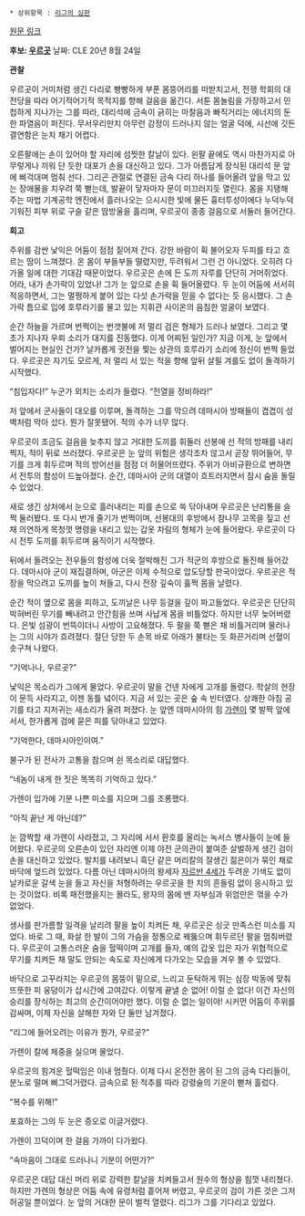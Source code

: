  * 상위항목 : [[리그의 심판]]

[http://na.leagueoflegends.com/board/showthread.php?t=222660 원문 링크]

'''후보: [[우르곳]]'''
날짜: CLE 20년 8월 24일

'''관찰'''

우르곳이 거미처럼 생긴 다리로 빵빵하게 부푼 몸뚱어리를 떠받치고서, 전쟁 학회의 대전당을 따라 어기적어기적 목적지를 향해 걸음을 옮긴다. 서툰 몸놀림을 가장하고서 민첩하게 지나가는 그를 따라, 대리석에 금속이 긁히는 마찰음과 빠직거리는 에너지의 둔한 파열음이 퍼진다. 무서우리만치 아무런 감정이 드러나지 않는 얼굴 덕에, 시선에 깃든 결연함은 눈치 채기 어렵다.

오른팔에는 손이 있어야 할 자리에 섬찟한 칼날이 있다. 왼팔 끝에도 역시 마찬가지로 아무렇게나 끼워 단 듯한 대포가 손을 대신하고 있다. 그가 아름답게 장식된 대리석 문 앞에 삐걱대며 멈춰 선다. 그리곤 관절로 연결된 금속 다리 하나를 들어올려 앞을 막고 있는 장애물을 치우려 쭉 뻗는데, 발끝이 닿자마자 문이 미끄러지듯 열린다. 몸을 지탱해 주는 마법 기계공학 엔진에서 흘러나오는 으시시한 빛에 물든 흉터투성이에다 누덕누덕 기워진 피부 위로 구슬 같은 땀방울을 흘리며, 우르곳이 종종 걸음으로 서둘러 들어간다.

'''회고'''

주위를 감싼 낯익은 어둠이 점점 짙어져 간다. 강한 바람이 휙 불어오자 두피를 타고 흐르는 땀이 느껴졌다. 온 몸이 부들부들 떨렸지만, 두려워서 그런 건 아니었다. 오히려 다가올 일에 대한 기대감 때문이었다. 우르곳은 손에 든 도끼 자루를 단단히 거머쥐었다. 어라, 내가 손가락이 있었나! 그가 눈 앞으로 손을 휙 들어올렸다. 두 눈이 어둠에 서서히 적응하면서, 그는 멀쩡하게 붙어 있는 다섯 손가락을 믿을 수 없다는 듯 응시했다. 그 손가락 틈으로 입에 호루라기를 물고 있는 지휘관 사이온의 음침한 얼굴이 보였다.

순간 하늘을 가르며 번쩍이는 번갯불에 저 멀리 검은 형체가 드러나 보였다. 그리고 몇 초가 지나자 우뢰 소리가 대지를 진동했다. 이게 어찌된 일인가? 지금 이게, 눈 앞에서 벌어지는 현실인 건가? 날카롭게 귓전을 찢는 상관의 호루라기 소리에 정신이 번쩍 들었다. 우르곳은 자기도 모르게, 저 멀리 서 있는 적을 향해 앞뒤 살필 겨를도 없이 돌격하기 시작했다.

“침입자다!” 누군가 외치는 소리가 들렸다. “전열을 정비하라!”

저 앞에서 군사들이 대오를 이루며, 돌격하는 그를 막으려 데마시아 방패들이 겹겹이 성벽처럼 막아 섰다. 뭔가 잘못됐어. 적의 수가 너무 많다.

우르곳이 조금도 걸음을 늦추지 않고 거대한 도끼를 휘둘러 선봉에 선 적의 방패를 내리찍자, 적이 뒤로 쓰러졌다. 우르곳은 눈 앞의 위험은 생각조차 않고서 곧장 뛰어들어, 무기를 크게 휘두르며 적의 방어선을 점점 더 허물어뜨렸다. 주위가 아비규환으로 변하면서 전투의 함성이 드높아졌다. 순간, 데마시아 군의 대열이 흐트러지면서 잠시 숨을 돌릴 수 있었다.

새로 생긴 상처에서 눈으로 흘러내리는 피를 손으로 쓱 닦아내며 우르곳은 난리통을 슬쩍 둘러봤다. 또 다시 번개 줄기가 번쩍이며, 선봉대의 후방에서 참나무 고목을 짚고 선 채 의연하게 목청껏 명령을 내리고 있는 갑옷 차림의 형체가 눈에 들어왔다. 우르곳이 다시 전투 도끼를 휘두르며 움직이기 시작했다.

뒤에서 들려오는 전우들의 함성에 더욱 절박해진 그가 적군의 후방으로 돌진해 들어갔다. 데마시아 군이 재집결하며, 아군은 이제 수적으로 압도당할 판국이었다. 우르곳은 적장을 막으려고 도끼를 높이 쳐들고, 다시 전장 깊숙이 훌쩍 몸을 날렸다. 

순간 적이 옆으로 몸을 피하고, 도끼날은 나무 등걸을 깊이 파고들었다. 우르곳은 단단히 박혀버린 무기를 빼내려고 안간힘을 쓰며 사납게 몸을 비틀었다. 하지만 너무 늦어버렸다. 은빛 섬광이 번뜩이더니 사방이 고요해졌다. 두 팔을 쭉 뻗은 채 비틀거리며 물러나는 그의 시야가 흐려졌다. 절단 당한 두 손목 바로 아래가 불타는 듯 화끈거리며 선혈이 솟구쳐 나왔다.

“기억나나, 우르곳?” 

낯익은 목소리가 그에게 물었다. 우르곳이 말을 건넨 자에게 고개를 돌렸다. 학살의 현장이 문득 사라지고, 이젠 동틀 녘이다. 지금 서 있는 곳은 숲 속 빈터였다. 상쾌한 아침 공기를 타고 지저귀는 새소리가 울려 퍼졌다. 눈 앞엔 데마시아의 힘 [[가렌]]이 몇 발짝 앞에 서서, 한가롭게 검에 묻은 피를 닦아내고 있었다.

“기억한다, 데마시아인이여.” 

불구가 된 전사가 고통을 참으며 쉰 목소리로 대답했다. 

“네놈이 내게 한 짓은 똑똑히 기억하고 있다.”

가렌이 입가에 기분 나쁜 미소를 지으며 그를 조롱했다. 

“아직 끝난 게 아닌데?”

눈 깜짝할 새 가렌이 사라졌고, 그 자리에 서서 환호를 올리는 녹서스 병사들이 눈에 들어왔다. 우르곳의 오른손이 있던 자리엔 이제 야전 군의관이 붙여준 살벌하게 생긴 검이 손을 대신하고 있었다. 발치를 내려보니 흑단 같은 머리칼의 잘생긴 젊은이가 묶인 채로 바닥에 엎드려 있었다. 다름 아닌 데마시아의 왕세자 [[자르반 4세]]가 두려운 기색도 없이 날카로운 갈색 눈을 들고 자신을 처형하려는 우르곳을 한 치의 흔들림 없이 응시하고 있는 것이었다. 비록 패전했을지는 몰라도, 왕자의 몸에 밴 자부심과 위엄만은 꺾을 수가 없었다.

생사를 판가름할 일격을 날리려 팔을 높이 치켜든 채, 우르곳은 싱긋 만족스런 미소를 지었다. 바로 그 때, 화살 한 발이 그의 가슴을 정통으로 꿰뚫으며 휘두르던 팔을 멈춰버렸다. 우르곳이 고통스러운 숨을 헐떡이며 고개를 들자, 예의 갑옷 입은 자가 위협적으로 무기를 치켜든 채 말도 안되는 속도로 자신에게 다가오는 모습을 겨우 볼 수 있었다.

바닥으로 고꾸라지는 우르곳의 몸뚱이 밑으로, 느리고 둔탁하게 뛰는 심장 박동에 맞춰 뜨뜻한 피 웅덩이가 삽시간에 고여갔다. 이렇게 끝낼 순 없어! 이럴 순 없다! 이건 자신의 승리를 장식하는 최고의 순간이어야만 했다. 이럴 순 없는 일이야! 시커먼 어둠이 주위를 감싸며, 이제 자신을 살해한 자와 단 둘만 남겨졌다.

“리그에 들어오려는 이유가 뭔가, 우르곳?” 

가렌이 칼에 체중을 실으며 물었다.

우르곳의 힘겨운 헐떡임은 이내 멈췄다. 이제 다시 온전한 몸이 된 그의 금속 다리들이, 분노로 떨며 삐그덕거렸다. 금속으로 된 척추를 따라 강령술의 기운이 뻗쳐 흘렀다. 

“복수를 위해!” 

포효하는 그의 두 눈은 증오로 이글거렸다.

가렌이 끄덕이며 한 걸음 가까이 다가왔다. 

“속마음이 그대로 드러나니 기분이 어떤가?”

우르곳은 대답 대신 머리 위로 강력한 칼날을 치켜들고서 원수의 형상을 힘껏 내리쳤다. 하지만 가렌의 형상은 어둠 속에 유령처럼 흩어져 버렸고, 우르곳의 검이 가른 것은 그저 허공일 뿐이었다. 눈 앞의 거대한 문이 벌컥 열렸다. 리그가 그를 기다리고 있었다.
